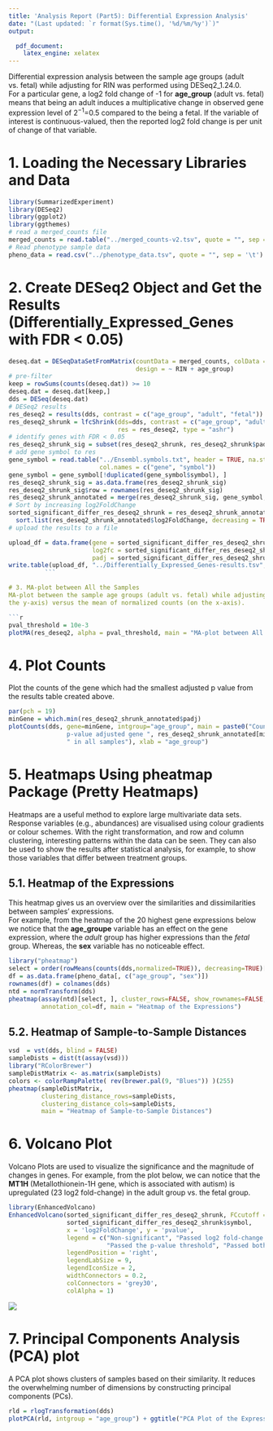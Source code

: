 ```yaml
---
title: 'Analysis Report (Part5): Differential Expression Analysis'
date: "(Last updated: `r format(Sys.time(), '%d/%m/%y')`)"
output:

  pdf_document: 
    latex_engine: xelatex
---
```


Differential expression analysis between the sample age groups (adult vs. fetal) while adjusting for RIN was performed using DESeq2_1.24.0.  
For a particular gene, a log2 fold change of -1 for **age_group** (adult vs. fetal) means that being an adult induces a multiplicative change in observed gene expression level of 2^−1^=0.5 compared to the being a fetal. If the variable of interest is continuous-valued, then the reported log2 fold change is per unit of change of that variable.

# 1. Loading the Necessary Libraries and Data

```r
library(SummarizedExperiment)
library(DESeq2)
library(ggplot2)
library(ggthemes)
# read a merged_counts file
merged_counts = read.table("../merged_counts-v2.tsv", quote = "", sep = '\t')
# Read phenotype sample data
pheno_data = read.csv("../phenotype_data.tsv", quote = "", sep = '\t')
```


# 2. Create DESeq2 Object and Get the Results (Differentially_Expressed_Genes with FDR < 0.05)

```r
deseq.dat = DESeqDataSetFromMatrix(countData = merged_counts, colData = pheno_data, 
                                   design = ~ RIN + age_group)
# pre-filter
keep = rowSums(counts(deseq.dat)) >= 10 
deseq.dat = deseq.dat[keep,]
dds = DESeq(deseq.dat)
# DESeq2 results
res_deseq2 = results(dds, contrast = c("age_group", "adult", "fetal"))
res_deseq2_shrunk = lfcShrink(dds=dds, contrast = c("age_group", "adult", "fetal"), 
                              res = res_deseq2, type = "ashr")
# identify genes with FDR < 0.05
res_deseq2_shrunk_sig = subset(res_deseq2_shrunk, res_deseq2_shrunk$padj < 0.05)
# add gene symbol to res
gene_symbol = read.table("../Ensembl.symbols.txt", header = TRUE, na.strings = "n/a", 
                         col.names = c("gene", "symbol"))
gene_symbol = gene_symbol[!duplicated(gene_symbol$symbol), ]
res_deseq2_shrunk_sig = as.data.frame(res_deseq2_shrunk_sig)
res_deseq2_shrunk_sig$row = rownames(res_deseq2_shrunk_sig)
res_deseq2_shrunk_annotated = merge(res_deseq2_shrunk_sig, gene_symbol, by.x = "row", by.y = "gene")
# Sort by increasing log2FoldChange
sorted_significant_differ_res_deseq2_shrunk = res_deseq2_shrunk_annotated[
  sort.list(res_deseq2_shrunk_annotated$log2FoldChange, decreasing = TRUE),]
# upload the results to a file

upload_df = data.frame(gene = sorted_significant_differ_res_deseq2_shrunk$row, name = sorted_significant_differ_res_deseq2_shrunk$symbol,
                       log2fc = sorted_significant_differ_res_deseq2_shrunk$log2FoldChange, pval = sorted_significant_differ_res_deseq2_shrunk$pvalue,
                       padj = sorted_significant_differ_res_deseq2_shrunk$padj)       
write.table(upload_df, "../Differentially_Expressed_Genes-results.tsv", quote = FALSE, sep = '\t') 
          ```

# 3. MA-plot between All the Samples
MA-plot between the sample age groups (adult vs. fetal) while adjusting for RIN: plot log2 fold-changes (on
the y-axis) versus the mean of normalized counts (on the x-axis).

```r
pval_threshold = 10e-3
plotMA(res_deseq2, alpha = pval_threshold, main = "MA-plot between All the Samples") 
```

# 4. Plot Counts

Plot the counts of the gene which had the smallest adjusted p value from the results table created above.
```r
par(pch = 19) 
minGene = which.min(res_deseq2_shrunk_annotated$padj)
plotCounts(dds, gene=minGene, intgroup="age_group", main = paste0("Counts of maximum 
                p-value adjusted gene ", res_deseq2_shrunk_annotated[minGene, 7],
                " in all samples"), xlab = "age_group")
```

# 5. Heatmaps Using **pheatmap** Package (Pretty Heatmaps)

Heatmaps are a useful method to explore large multivariate data sets. Response variables (e.g., abundances) are visualised using colour gradients or colour schemes. With the right transformation, and row and column clustering, interesting patterns within the data can be seen. They can also be used to show the results after statistical analysis, for example, to show those variables that differ between treatment groups.

## 5.1. Heatmap of the Expressions

This heatmap gives us an overview over the similarities and dissimilarities between samples' expressions.  
For example, from the heatmap of the 20 highest gene expressions below we notice that the  **age_groupe** variable has an effect on the gene expression, where the *adult* group has higher expressions than the *fetal* group. Whereas, the **sex** variable has no noticeable effect. 

```r
library("pheatmap")
select = order(rowMeans(counts(dds,normalized=TRUE)), decreasing=TRUE)[1:20]
df = as.data.frame(pheno_data[, c("age_group", "sex")])
rownames(df) = colnames(dds)
ntd = normTransform(dds)
pheatmap(assay(ntd)[select, ], cluster_rows=FALSE, show_rownames=FALSE, cluster_cols=FALSE, 
         annotation_col=df, main = "Heatmap of the Expressions")
```

## 5.2. Heatmap of Sample-to-Sample Distances

```r
vsd  = vst(dds, blind = FALSE)
sampleDists = dist(t(assay(vsd)))
library("RColorBrewer")
sampleDistMatrix <- as.matrix(sampleDists)
colors <- colorRampPalette( rev(brewer.pal(9, "Blues")) )(255)
pheatmap(sampleDistMatrix,
         clustering_distance_rows=sampleDists,
         clustering_distance_cols=sampleDists,
         main = "Heatmap of Sample-to-Sample Distances")
```

# 6. Volcano Plot

Volcano Plots are used to visualize the significance and the magnitude of changes in genes. For example, from the plot below, we can notice that the **MT1H** (Metallothionein-1H gene, which is associated with autism) is upregulated (23 log2 fold-change) in the adult group vs. the fetal group. 


```r
library(EnhancedVolcano)
EnhancedVolcano(sorted_significant_differ_res_deseq2_shrunk, FCcutoff = 1, pCutoff = pval_threshold,
                sorted_significant_differ_res_deseq2_shrunk$symbol,
                x = 'log2FoldChange', y = 'pvalue',
                legend = c("Non-significant", "Passed log2 fold-change threshold", 
                           "Passed the p-value threshold", "Passed both thresholds"),
                legendPosition = 'right',
                legendLabSize = 9,
                legendIconSize = 2,
                widthConnectors = 0.2,
                colConnectors = 'grey30',
                colAlpha = 1)
```

![](../Volcano_Plot.png)

# 7. Principal Components Analysis (PCA) plot

A PCA plot shows clusters of samples based on their similarity. It reduces the overwhelming number of dimensions by constructing principal components (PCs).

```r
rld = rlogTransformation(dds)
plotPCA(rld, intgroup = "age_group") + ggtitle("PCA Plot of the Expression Data") + theme_few()
```
